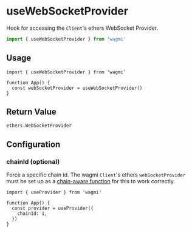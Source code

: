 # useWebSocketProvider

Hook for accessing the `Client`'s ethers WebSocket Provider.

```ts
import { useWebSocketProvider } from 'wagmi'
```

## Usage

```tsx
import { useWebSocketProvider } from 'wagmi'

function App() {
  const webSocketProvider = useWebSocketProvider()
}
```

## Return Value

```tsx
ethers.WebSocketProvider
```

## Configuration

### chainId (optional)

Force a specific chain id. The wagmi `Client`'s ethers `webSocketProvider` must be set up as a [chain-aware function](/docs/client#websocketprovider-optional) for this to work correctly.

```tsx {5}
import { useProvider } from 'wagmi'

function App() {
  const provider = useProvider({
    chainId: 1,
  })
}
```
